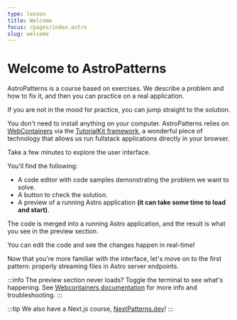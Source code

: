 ```yaml
---
type: lesson
title: Welcome
focus: /pages/index.astro
slug: welcome
---
```


<link rel="alternate" href="https://asttropatterns.dev/p/get-started/welcome" />

# Welcome to AstroPatterns

AstroPatterns is a course based on exercises. 
We describe a problem and how to fix it, and then you can practice on a real application.

If you are not in the mood for practice, 
you can jump straight to the solution.

You don't need to install anything on your computer.
AstroPatterns relies on [WebContainers](https://webcontainers.io/) via the [TutorialKit framework](https://tutorialkit.dev/), 
a wonderful piece of technology that allows us run fullstack applications directly in your browser.

Take a few minutes to explore the user interface.

You'll find the following:
- A code editor with code samples demonstrating the problem we want to solve.
- A button to check the solution.
- A preview of a running Astro application **(it can take some time to load and start)**.

The code is merged into a running Astro application, 
and the result is what you see in the preview section.

You can edit the code and see the changes happen in real-time!

Now that you're more familiar with the interface, 
let's move on to the first pattern: 
properly streaming files in Astro server endpoints.

:::info
The preview section never loads? Toggle the terminal to see what's happening.
See [Webcontainers documentation](https://webcontainers.io/guides/browser-support)
for more info and troubleshooting.
:::

:::tip
We also have a Next.js course, [NextPatterns.dev](https://nextpatterns.dev)!
:::


<BetaBanner />